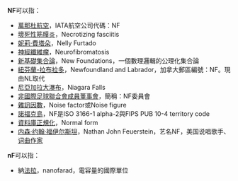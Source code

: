 {{noteTA
|1=zh-cn:邮政编码; zh-tw:郵遞區號; zh-hk:郵區編號;
|2=zh-cn:尼亚加拉瀑布;zh-hk:尼亞加拉大瀑布;zh-tw:尼加拉瀑布;
|3=zh-hans:纳;zh-cn:纳;zh-hk:納;zh-sg:纳;zh-tw:奈;
}}
'''NF'''可以指：
* [[萬那杜航空|萬那杜航空]]，IATA航空公司代碼：NF
* [[壞死性筋膜炎|壞死性筋膜炎]]，Necrotizing fasciitis
* [[妮莉·費塔朵|妮莉·費塔朵]]，Nelly Furtado
* [[神經纖維瘤|神經纖維瘤]]，Neurofibromatosis
* [[新基礎集合論|新基礎集合論]]，New Foundations，一個數理邏輯的公理化集合論
* [[紐芬蘭-拉布拉多|紐芬蘭-拉布拉多]]，Newfoundland and Labrador，加拿大郵區編號：NF。現由NL取代
* [[尼亞加拉大瀑布|尼亞加拉大瀑布]]，Niagara Falls
* [[非國際足球聯合會成員董事會|非國際足球聯合會成員董事會]]，簡稱：NF委員會
* [[雜訊因數|雜訊因數]]，Noise factor或Noise figure
* [[諾福克島|諾福克島]]，NF是ISO 3166-1 alpha-2與FIPS PUB 10-4 territory code
* [[資料庫正規化|資料庫正規化]]，Normal form
*[[NF_(说唱歌手)|内森·约翰·福伊尔斯坦]]，Nathan John Feuerstein，艺名NF，美国说唱歌手、[[詞曲作家|词曲作家]]

'''nF'''可以指：
* 納[[法拉|法拉]]，nanofarad，電容量的國際單位

{{disambig|Cat=二字拉丁字母缩写消歧义}}